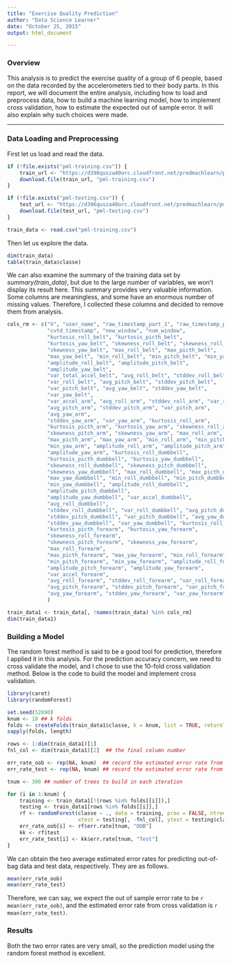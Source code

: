 ```yaml
---
title: "Exercise Quality Prediction"
author: "Data Science Learner"
date: "October 25, 2015"
output: html_document

---
```

### Overview

This analysis is to predict the exercise quality of a group of 6 people, based on the data recorded by the accelerometers tied to their body parts. In this report, we will document the entire analysis, including how to load and preprocess data, how to build a machine learning model, how to implement cross validation, how to estimate the expected out of sample error. It will also explain why such choices were made.  

---
### Data Loading and Preprocessing

First let us load and read the data.
```r
if (!file.exists("pml-training.csv")) {
    train_url <- "https://d396qusza40orc.cloudfront.net/predmachlearn/pml-training.csv"
    download.file(train_url, "pml-training.csv")  
}

if (!file.exists("pml-testing.csv")) {
    test_url <- "https://d396qusza40orc.cloudfront.net/predmachlearn/pml-testing.csv"
    download.file(test_url, "pml-testing.csv")
}

train_data <- read.csv("pml-training.csv")
```

Then let us explore the data.
```r
dim(train_data)
table(train_data$classe)
```

We can also examine the summary of the training data set by *summary(train_data)*, but due to the large number of variables, we won't display its result here. This summary provides very valuable information. Some columns are meaningless, and some have an enormous number of missing values. Therefore, I collected these columns and decided to remove them from analysis.

```r
cols_rm <- c("X", "user_name", "raw_timestamp_part_1", "raw_timestamp_part_2",
             "cvtd_timestamp", "new_window", "num_window",
             "kurtosis_roll_belt", "kurtosis_picth_belt", 
             "kurtosis_yaw_belt", "skewness_roll_belt", "skewness_roll_belt.1", 
             "skewness_yaw_belt", "max_roll_belt", "max_picth_belt", 
             "max_yaw_belt", "min_roll_belt", "min_pitch_belt", "min_yaw_belt", 
             "amplitude_roll_belt", "amplitude_pitch_belt",
             "amplitude_yaw_belt", 
             "var_total_accel_belt", "avg_roll_belt", "stddev_roll_belt", 
             "var_roll_belt", "avg_pitch_belt", "stddev_pitch_belt", 
             "var_pitch_belt", "avg_yaw_belt", "stddev_yaw_belt",
             "var_yaw_belt", 
             "var_accel_arm", "avg_roll_arm", "stddev_roll_arm", "var_roll_arm",
             "avg_pitch_arm", "stddev_pitch_arm", "var_pitch_arm",
             "avg_yaw_arm", 
             "stddev_yaw_arm", "var_yaw_arm", "kurtosis_roll_arm", 
             "kurtosis_picth_arm", "kurtosis_yaw_arm", "skewness_roll_arm", 
             "skewness_pitch_arm", "skewness_yaw_arm", "max_roll_arm", 
             "max_picth_arm", "max_yaw_arm", "min_roll_arm", "min_pitch_arm", 
             "min_yaw_arm", "amplitude_roll_arm", "amplitude_pitch_arm", 
             "amplitude_yaw_arm", "kurtosis_roll_dumbbell", 
             "kurtosis_picth_dumbbell", "kurtosis_yaw_dumbbell", 
             "skewness_roll_dumbbell", "skewness_pitch_dumbbell", 
             "skewness_yaw_dumbbell", "max_roll_dumbbell", "max_picth_dumbbell",
             "max_yaw_dumbbell", "min_roll_dumbbell", "min_pitch_dumbbell",
             "min_yaw_dumbbell", "amplitude_roll_dumbbell",
             "amplitude_pitch_dumbbell", 
             "amplitude_yaw_dumbbell", "var_accel_dumbbell",
             "avg_roll_dumbbell", 
             "stddev_roll_dumbbell", "var_roll_dumbbell", "avg_pitch_dumbbell", 
             "stddev_pitch_dumbbell", "var_pitch_dumbbell", "avg_yaw_dumbbell", 
             "stddev_yaw_dumbbell", "var_yaw_dumbbell", "kurtosis_roll_forearm",
             "kurtosis_picth_forearm", "kurtosis_yaw_forearm",
             "skewness_roll_forearm", 
             "skewness_pitch_forearm", "skewness_yaw_forearm",
             "max_roll_forearm", 
             "max_picth_forearm", "max_yaw_forearm", "min_roll_forearm", 
             "min_pitch_forearm", "min_yaw_forearm", "amplitude_roll_forearm", 
             "amplitude_pitch_forearm", "amplitude_yaw_forearm",
             "var_accel_forearm", 
             "avg_roll_forearm", "stddev_roll_forearm", "var_roll_forearm", 
             "avg_pitch_forearm", "stddev_pitch_forearm", "var_pitch_forearm", 
             "avg_yaw_forearm", "stddev_yaw_forearm", "var_yaw_forearm"
             )

train_data1 <- train_data[, !names(train_data) %in% cols_rm] 
dim(train_data1)
```


### Building a Model 

The random forest method is said to be a good tool for prediction, therefore I applied it in this analysis. For the prediction accuracy concern, we need to cross validate the model, and I chose to use the 10-fold cross validation method. Below is the code to build the model and implement cross validation.

```r
library(caret)
library(randomForest)

set.seed(52890)
knum <- 10 ## k folds
folds <- createFolds(train_data1$classe, k = knum, list = TRUE, returnTrain = FALSE)
sapply(folds, length)

rows <- 1:dim(train_data1)[1]
fnl_col <- dim(train_data1)[2]  ## the final column number

err_rate_oob <- rep(NA, knum)  ## record the estimated error rate from training
err_rate_test <- rep(NA, knum) ## record the estimated error rate from test

tnum <- 300 ## number of trees to build in each iteration

for (i in 1:knum) {
    training <- train_data1[!(rows %in% folds[[i]]),]
    testing <- train_data1[rows %in% folds[[i]],]
    rf <- randomForest(classe ~ ., data = training, prox = FALSE, ntree = tnum,
                       xtest = testing[, -fnl_col], ytest = testing$classe)
    err_rate_oob[i] <- rf$err.rate[tnum, "OOB"]
    kk <- rf$test
    err_rate_test[i] <- kk$err.rate[tnum, "Test"]
}
```

We can obtain the two average estimated error rates for predicting out-of-bag data and test data, respectively. They are as follows.
```r
mean(err_rate_oob)
mean(err_rate_test)
```

Therefore, we can say, we expect the out of sample error rate to be `r mean(err_rate_oob)`, and the estimated error rate from cross validation is `r mean(err_rate_test)`.


### Results

Both the two error rates are very small, so the prediction model using the random forest method is excellent.



